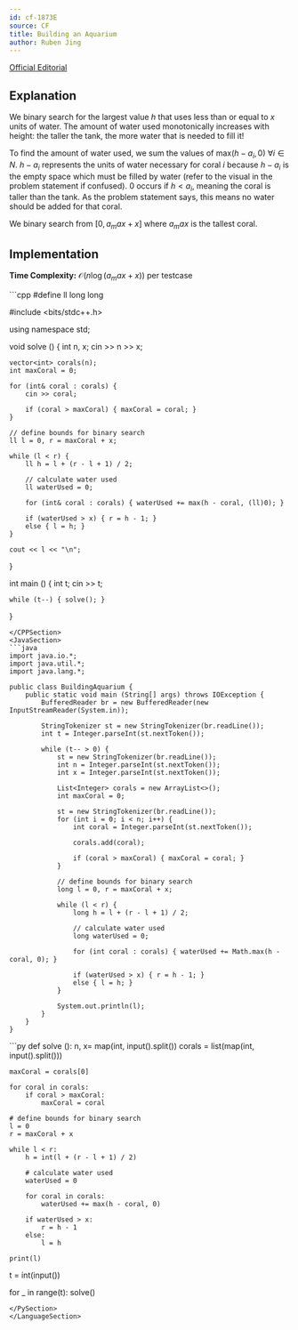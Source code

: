 ```yaml
---
id: cf-1873E
source: CF
title: Building an Aquarium
author: Ruben Jing
---
```


[Official Editorial](https://codeforces.com/blog/entry/120634)

## Explanation

We binary search for the largest value $h$ that uses less than or equal to $x$ units of water.
The amount of water used monotonically increases with height: the taller the tank,
the more water that is needed to fill it!

To find the amount of water used, we sum the values of $\text{max}(h-a_i, 0) \ \forall i\in N$.
$h-a_i$ represents the units of water necessary for coral $i$ because $h-a_i$ is the empty space
which must be filled by water (refer to the visual in the problem statement if confused). $0$ 
occurs if $h<a_i$, meaning the coral is taller than the tank. As the problem statement says, 
this means no water should be added for that coral.

We binary search from $[0,a_max+x]$ where $a_max$ is the tallest coral. 

## Implementation

**Time Complexity:** $\mathcal{O}(n\log\left(a_max+x\right))$ per testcase

<LanguageSection>
<CPPSection>
```cpp
#define ll long long

#include <bits/stdc++.h>

using namespace std;

void solve () {
    int n, x; cin >> n >> x;

    vector<int> corals(n);
    int maxCoral = 0;

    for (int& coral : corals) { 
        cin >> coral; 

        if (coral > maxCoral) { maxCoral = coral; }
    }

    // define bounds for binary search
    ll l = 0, r = maxCoral + x;

    while (l < r) {
        ll h = l + (r - l + 1) / 2;

        // calculate water used
        ll waterUsed = 0;

        for (int& coral : corals) { waterUsed += max(h - coral, (ll)0); }

        if (waterUsed > x) { r = h - 1; }
        else { l = h; }
    }

    cout << l << "\n";
}

int main () {
    int t; cin >> t;

    while (t--) { solve(); }
}
```
</CPPSection>
<JavaSection>
```java
import java.io.*;
import java.util.*;
import java.lang.*;

public class BuildingAquarium {
	public static void main (String[] args) throws IOException {
		BufferedReader br = new BufferedReader(new InputStreamReader(System.in));

		StringTokenizer st = new StringTokenizer(br.readLine());
		int t = Integer.parseInt(st.nextToken());
		
        while (t-- > 0) {
            st = new StringTokenizer(br.readLine());
            int n = Integer.parseInt(st.nextToken());
            int x = Integer.parseInt(st.nextToken()); 

            List<Integer> corals = new ArrayList<>();
            int maxCoral = 0;

            st = new StringTokenizer(br.readLine());
            for (int i = 0; i < n; i++) {
                int coral = Integer.parseInt(st.nextToken());

                corals.add(coral);

                if (coral > maxCoral) { maxCoral = coral; }
            }

            // define bounds for binary search
            long l = 0, r = maxCoral + x;

            while (l < r) {
                long h = l + (r - l + 1) / 2;

                // calculate water used
                long waterUsed = 0;

                for (int coral : corals) { waterUsed += Math.max(h - coral, 0); }

                if (waterUsed > x) { r = h - 1; }
                else { l = h; }
            }

            System.out.println(l);
        }
	}
}
```
</JavaSection>
<PySection>
```py
def solve ():
    n, x= map(int, input().split())
    corals = list(map(int, input().split()))

    maxCoral = corals[0]

    for coral in corals:
        if coral > maxCoral: 
            maxCoral = coral

    # define bounds for binary search
    l = 0
    r = maxCoral + x

    while l < r:
        h = int(l + (r - l + 1) / 2)

        # calculate water used
        waterUsed = 0

        for coral in corals:
            waterUsed += max(h - coral, 0)

        if waterUsed > x:
            r = h - 1
        else:
            l = h
    
    print(l)

t = int(input())

for _ in range(t):
    solve()
```
</PySection>
</LanguageSection>
